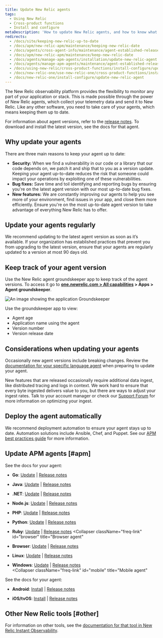 ```yaml
---
title: Update New Relic agents
tags:
  - Using New Relic
  - Cross-product functions
  - Install and configure
metaDescription: 'How to update New Relic agents, and how to know what version of agent you have.'
redirects:
  - /docs/site/keeping-new-relic-up-to-date
  - /docs/apm/new-relic-apm/maintenance/keeping-new-relic-date
  - /docs/agents/cross-agent-info/maintenance/agent-established-releases
  - /docs/apm/new-relic-apm/maintenance/keep-new-relic-date
  - /docs/agents/manage-apm-agents/installation/update-new-relic-agent
  - /docs/agents/manage-apm-agents/maintenance/agent-established-releases
  - /docs/using-new-relic/cross-product-functions/install-configure/update-new-relic-agent
  - /docs/new-relic-one/use-new-relic-one/cross-product-functions/install-configure/update-new-relic-agent
  - /docs/new-relic-one/install-configure/update-new-relic-agent
---
```



The New Relic observability platform provides the flexibility to monitor any part of your application or stack. This is made possible through the power of New Relic agents, which collect your telemetry data and send it to New Relic. Like any other software, you need to take care of your agents, which means keeping them up to date.

For information about agent versions, refer to the [release notes](/docs/release-notes). To download and install the latest version, see the docs for that agent.

## Why update your agents

There are three main reasons to keep your agent up to date:

- **Security:** When we find a vulnerability in our code or a library that our code depends on, we patch it and ship that to you as a version update. Keeping your agent up-to-date reduces the risk that someone could impact your operations by exploiting one of these vulnerabilities.
- **Bug fixes:** Save time and toil identifying and reporting bugs by ensuring you're on the latest agent version with our most up-to-date bug fixes.
- **New features:** We are constantly improving our agents to help you see more of your environment, find issues in your app, and close them more efficiently. Ensure you're on the most up-to-date agent version to take advantage of everything New Relic has to offer.

## Update your agents regularly

We recommend updating to the latest agent version as soon as it’s available. If your organization has established practices that prevent you from upgrading to the latest version, ensure that your agents are regularly updated to a version at most 90 days old. 

## Keep track of your agent version

Use the New Relic agent groundskeeper app to keep track of the agent versions. To access it go to **[one.newrelic.com > All capabilities](https://one.newrelic.com/all-capabilities) > Apps > Agent groundskeeper**. 

<img
  title="Groundskeeper"
  alt="An image showing the application Groundskeeper"
  src={apmGroundskeeperApp}
/>

Use the groundskeeper app to view:

- Agent age
- Application name using the agent
- Version number
- Version release date


## Considerations when updating your agents

Occasionally new agent versions include breaking changes. Review the [documentation for your specific language agent](/docs/new-relic-solutions/new-relic-one/install-configure/compatibility-requirements-new-relic-agents-products/) when preparing to update your agent.

New features that are released occasionally require additional data ingest, like distributed tracing and logs in context.
We work hard to ensure that every byte ingested delivers value to you, but there are ways to adjust your ingest rates. Talk to your account manager or check our [Support Forum](https://discuss.newrelic.com) for more information on optimizing your ingest.

## Deploy the agent automatically

We recommend deployment automation to ensure your agent stays up to date. Automation solutions include Ansible, Chef, and Puppet. See our [APM best practices guide](/docs/new-relic-solutions/best-practices-guides/full-stack-observability/apm-best-practices-guide/#agents-current) for more information.

## Update APM agents [#apm]

See the docs for your agent:

<CollapserGroup>
  <Collapser
    className="freq-link"
    id="apm"
    title="APM agents"
  >

* **Go**: [Update](/docs/agents/go-agent/installation/update-go-agent) \| [Release notes](/docs/release-notes/agent-release-notes/go-release-notes)
* **Java**: [Update](/docs/agents/java-agent/installation/upgrading-java-agent) \| [Release notes](/docs/release-notes/agent-release-notes/java-release-notes)
* **.NET**: [Update](/docs/agents/net-agent/installation-configuration/upgrading-net-agent) \| [Release notes](/docs/release-notes/agent-release-notes/net-release-notes)
* **Node.js**: [Update](/docs/agents/nodejs-agent/installation-configuration/upgrade-nodejs-agent) \| [Release notes](/docs/release-notes/agent-release-notes/nodejs-release-notes)
* **PHP**: [Update](/docs/agents/php-agent/installation/upgrading-php-agent) \| [Release notes](/docs/release-notes/agent-release-notes/php-release-notes)
* **Python**: [Update](/docs/agents/python-agent/installation-configuration/upgrade-python-agent) \| [Release notes](/docs/release-notes/agent-release-notes/python-release-notes)
* **Ruby**: [Update](/docs/agents/ruby-agent/installation/upgrade-ruby-agent-versions) \| [Release notes](/docs/release-notes/agent-release-notes/ruby-release-notes)
  </Collapser>
  <Collapser
    className="freq-link"
    id="browser"
    title="Browser agent"
  >
* **Browser**: [Update](/docs/browser/new-relic-browser/installation/upgrade-browser-agent) \| [Release notes](/docs/release-notes/new-relic-browser-release-notes/browser-agent-release-notes)

  </Collapser>  
  <Collapser
    className="freq-link"
    id="infra"
    title="Infrastructure agent"
  >

* **Linux**: [Update](/docs/infrastructure/new-relic-infrastructure/installation/update-infrastructure-agent#update) \| [Release notes](/docs/release-notes/infrastructure-release-notes/infrastructure-agent-release-notes)
* **Windows**: [Update](/docs/infrastructure/new-relic-infrastructure/installation/update-infrastructure-agent#windows-update) \| [Release notes](/docs/release-notes/infrastructure-release-notes/infrastructure-agent-release-notes)
  </Collapser>  
  <Collapser
    className="freq-link"
    id="mobile"
    title="Mobile agent"
  >

See the docs for your agent:

* **Android**: [Install](/docs/mobile-apps/android-installation-and-configuration) \| [Release notes](/docs/release-notes/mobile-release-notes/android-release-notes)
* **iOS/tvOS**: [Install](/docs/mobile-apps/ios-installation-and-configuration) \| [Release notes](/docs/release-notes/mobile-release-notes/ios-release-notes)

  </Collapser> 
</CollapserGroup>

## Other New Relic tools [#other]

For information on other tools, see the [documentation for that tool in New Relic Instant Observability](https://newrelic.com/instant-observability/).
